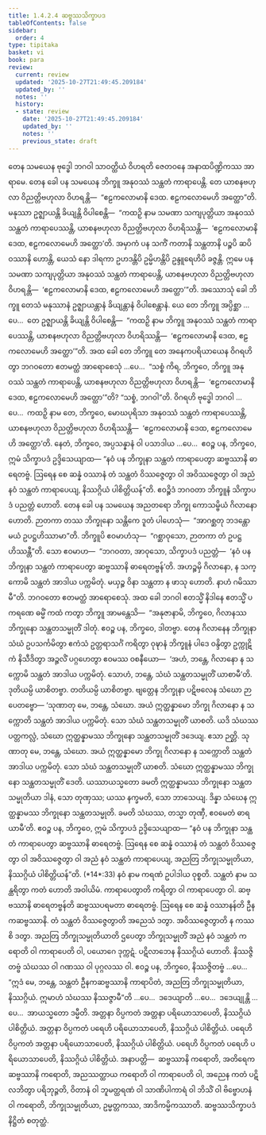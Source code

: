 ```yaml
---
title: 1.4.2.4 ဆဗ္ဗဿသိက္ခာပဒ
tableOfContents: false
sidebar:
  order: 4
type: tipitaka
basket: vi
book: para
review:
  current: review
  updated: '2025-10-27T21:49:45.209184'
  updated_by: ''
  notes: ''
  history:
  - state: review
    date: '2025-10-27T21:49:45.209184'
    updated_by: ''
    notes: ''
    previous_state: draft
---
```



<ReviewStatus review={frontmatter.review} showDetails={true} />

<HypothesisAnnotation frontmatter={frontmatter} />

<DynamicBreadcrumb />

<Division number="557" book="para" e="ch" v="1" p="333">

<Paragraph number="2135" book="para">
တေန သမယေန ဗုဒ္ဓေါ ဘဂဝါ သာဝတ္ထိယံ ဝိဟရတိ ဇေတဝနေ အနာထပိဏ္ဍိကဿ အာရာမေ. တေန ခေါ ပန သမယေန ဘိက္ခူ အနုဝဿံ သန္ထတံ ကာရာပေန္တိ. တေ ယာစနဗဟုလာ ဝိညတ္တိဗဟုလာ ဝိဟရန္တိ—  “ဧဠကလောမာနိ ဒေထ. ဧဠကလောမေဟိ အတ္ထော”တိ. မနုဿာ ဥဇ္ဈာယန္တိ ခိယျန္တိ ဝိပါစေန္တိ—  “ကထဉှိ နာမ သမဏာ သကျပုတ္တိယာ အနုဝဿံ သန္ထတံ ကာရာပေဿန္တိ, ယာစနဗဟုလာ ဝိညတ္တိဗဟုလာ ဝိဟရိဿန္တိ—  ‘ဧဠကလောမာနိ ဒေထ, ဧဠကလောမေဟိ အတ္ထော’တိ. အမှာကံ ပန သကိံ ကတာနိ သန္ထတာနိ ပဉ္စပိ ဆပိ ဝဿာနိ ဟောန္တိ, ယေသံ နော ဒါရကာ ဥဟဒန္တိပိ ဥမ္မိဟန္တိပိ ဥန္ဒူရေဟိပိ ခဇ္ဇန္တိ. ဣမေ ပန သမဏာ သကျပုတ္တိယာ အနုဝဿံ သန္ထတံ ကာရာပေန္တိ, ယာစနဗဟုလာ ဝိညတ္တိဗဟုလာ ဝိဟရန္တိ—  ‘ဧဠကလောမာနိ ဒေထ, ဧဠကလောမေဟိ အတ္ထော’”တိ.
</Paragraph>

<Paragraph number="2136" book="para">
အဿောသုံ ခေါ ဘိက္ခူ တေသံ မနုဿာနံ ဥဇ္ဈာယန္တာနံ ခိယျန္တာနံ ဝိပါစေန္တာနံ. ယေ တေ ဘိက္ခူ အပ္ပိစ္ဆာ …ပေ…  တေ ဥဇ္ဈာယန္တိ ခိယျန္တိ ဝိပါစေန္တိ—  “ကထဉှိ နာမ ဘိက္ခူ အနုဝဿံ သန္ထတံ ကာရာပေဿန္တိ, ယာစနဗဟုလာ ဝိညတ္တိဗဟုလာ ဝိဟရိဿန္တိ—  ‘ဧဠကလောမာနိ ဒေထ, ဧဠကလောမေဟိ အတ္ထော’”တိ.
</Paragraph>

<Paragraph number="2137" book="para">
အထ ခေါ တေ ဘိက္ခူ တေ အနေကပရိယာယေန ဝိဂရဟိတွာ ဘဂဝတော ဧတမတ္ထံ အာရောစေသုံ …ပေ…  “သစ္စံ ကိရ, ဘိက္ခဝေ, ဘိက္ခူ အနုဝဿံ သန္ထတံ ကာရာပေန္တိ, ယာစနဗဟုလာ ဝိညတ္တိဗဟုလာ ဝိဟရန္တိ—  ‘ဧဠကလောမာနိ ဒေထ, ဧဠကလောမေဟိ အတ္ထော’”တိ? “သစ္စံ, ဘဂဝါ”တိ. ဝိဂရဟိ ဗုဒ္ဓေါ ဘဂဝါ …ပေ…  ကထဉှိ နာမ တေ, ဘိက္ခဝေ, မောဃပုရိသာ အနုဝဿံ သန္ထတံ ကာရာပေဿန္တိ, ယာစနဗဟုလာ ဝိညတ္တိဗဟုလာ ဝိဟရိဿန္တိ—  ‘ဧဠကလောမာနိ ဒေထ, ဧဠကလောမေဟိ အတ္ထော’တိ. နေတံ, ဘိက္ခဝေ, အပ္ပသန္နာနံ ဝါ ပသာဒါယ …ပေ…  ဧဝဉ္စ ပန, ဘိက္ခဝေ, ဣမံ သိက္ခာပဒံ ဥဒ္ဒိသေယျာထ—
</Paragraph>

</Division>
<Division number="558" book="para" e="ch" v="1" p="334">

<Paragraph number="2138" book="para">
<Emphasis>“နဝံ ပန ဘိက္ခုနာ သန္ထတံ ကာရာပေတွာ ဆဗ္ဗဿာနိ ဓာရေတဗ္ဗံ. ဩရေန စေ ဆန္နံ ဝဿာနံ တံ သန္ထတံ ဝိဿဇ္ဇေတွာ ဝါ အဝိဿဇ္ဇေတွာ ဝါ အညံ နဝံ သန္ထတံ ကာရာပေယျ, နိဿဂ္ဂိယံ ပါစိတ္တိယန်”</Emphasis>တိ.
</Paragraph>

<Paragraph number="2139" book="para">
ဧဝဉ္စိဒံ ဘဂဝတာ ဘိက္ခူနံ သိက္ခာပဒံ ပညတ္တံ ဟောတိ.
</Paragraph>

</Division>
<Division number="559" book="para" e="ch" v="1" p="334">

<Paragraph number="2140" book="para">
တေန ခေါ ပန သမယေန အညတရော ဘိက္ခု ကောသမ္ဗိယံ ဂိလာနော ဟောတိ. ဉာတကာ တဿ ဘိက္ခုနော သန္တိကေ ဒူတံ ပါဟေသုံ—  “အာဂစ္ဆတု ဘဒန္တော မယံ ဥပဋ္ဌဟိဿာမာ”တိ. ဘိက္ခူပိ ဧဝမာဟံသု—  “ဂစ္ဆာဝုသော, ဉာတကာ တံ ဥပဋ္ဌဟိဿန္တီ”တိ. သော ဧဝမာဟ—  “ဘဂဝတာ, အာဝုသော, သိက္ခာပဒံ ပညတ္တံ—  ‘နဝံ ပန ဘိက္ခုနာ သန္ထတံ ကာရာပေတွာ ဆဗ္ဗဿာနိ ဓာရေတဗ္ဗန်’တိ. အဟဉ္စမှိ ဂိလာနော, န သက္ကောမိ သန္ထတံ အာဒါယ ပက္ကမိတုံ. မယှဉ္စ ဝိနာ သန္ထတာ န ဖာသု ဟောတိ. နာဟံ ဂမိဿာမီ”တိ. ဘဂဝတော ဧတမတ္ထံ အာရောစေသုံ.
</Paragraph>

<Paragraph number="2141" book="para">
အထ ခေါ ဘဂဝါ ဧတသ္မိံ နိဒါနေ ဧတသ္မိံ ပကရဏေ ဓမ္မိံ ကထံ ကတွာ ဘိက္ခူ အာမန္တေသိ—  “အနုဇာနာမိ, ဘိက္ခဝေ, ဂိလာနဿ ဘိက္ခုနော သန္ထတသမ္မုတိံ ဒါတုံ. ဧဝဉ္စ ပန, ဘိက္ခဝေ, ဒါတဗ္ဗာ. တေန ဂိလာနေန ဘိက္ခုနာ သံဃံ ဥပသင်္ကမိတွာ ဧကံသံ ဥတ္တရာသင်္ဂံ ကရိတွာ ဝုဍ္ဎာနံ ဘိက္ခူနံ ပါဒေ ဝန္ဒိတွာ ဥက္ကုဋိကံ နိသီဒိတွာ အဉ္ဇလိံ ပဂ္ဂဟေတွာ ဧဝမဿ ဝစနီယော—  ‘အဟံ, ဘန္တေ, ဂိလာနော န သက္ကောမိ သန္ထတံ အာဒါယ ပက္ကမိတုံ. သောဟံ, ဘန္တေ, သံဃံ သန္ထတသမ္မုတိံ ယာစာမီ’တိ. ဒုတိယမ္ပိ ယာစိတဗ္ဗာ. တတိယမ္ပိ ယာစိတဗ္ဗာ. ဗျတ္တေန ဘိက္ခုနာ ပဋိဗလေန သံဃော ဉာပေတဗ္ဗော—
</Paragraph>

</Division>
<Division number="560" book="para" e="ch" v="1" p="334">

<Paragraph number="2142" book="para">
‘သုဏာတု မေ, ဘန္တေ, သံဃော. အယံ ဣတ္ထန္နာမော ဘိက္ခု ဂိလာနော န သက္ကောတိ သန္ထတံ အာဒါယ ပက္ကမိတုံ. သော သံဃံ သန္ထတသမ္မုတိံ ယာစတိ. ယဒိ သံဃဿ ပတ္တကလ္လံ, သံဃော ဣတ္ထန္နာမဿ ဘိက္ခုနော သန္ထတသမ္မုတိံ ဒဒေယျ. ဧသာ ဉတ္တိ.
</Paragraph>

<Paragraph number="2143" book="para">
သုဏာတု မေ, ဘန္တေ, သံဃော. အယံ ဣတ္ထန္နာမော ဘိက္ခု ဂိလာနော န သက္ကောတိ သန္ထတံ အာဒါယ ပက္ကမိတုံ. သော သံဃံ သန္ထတသမ္မုတိံ ယာစတိ. သံဃော ဣတ္ထန္နာမဿ ဘိက္ခုနော သန္ထတသမ္မုတိံ ဒေတိ. ယဿာယသ္မတော ခမတိ ဣတ္ထန္နာမဿ ဘိက္ခုနော သန္ထတသမ္မုတိယာ ဒါနံ, သော တုဏှဿ; ယဿ နက္ခမတိ, သော ဘာသေယျ.
</Paragraph>

<Paragraph number="2144" book="para">
ဒိန္နာ သံဃေန ဣတ္ထန္နာမဿ ဘိက္ခုနော သန္ထတသမ္မုတိ. ခမတိ သံဃဿ, တသ္မာ တုဏှီ, ဧဝမေတံ ဓာရယာမီ’တိ.
</Paragraph>

<Paragraph number="2145" book="para">
ဧဝဉ္စ ပန, ဘိက္ခဝေ, ဣမံ သိက္ခာပဒံ ဥဒ္ဒိသေယျာထ—
</Paragraph>

</Division>
<Division number="561" book="para" e="ch" v="1" p="335">

<Paragraph number="2146" book="para">
<Emphasis>“နဝံ ပန ဘိက္ခုနာ သန္ထတံ ကာရာပေတွာ ဆဗ္ဗဿာနိ ဓာရေတဗ္ဗံ. ဩရေန စေ ဆန္နံ ဝဿာနံ တံ သန္ထတံ ဝိဿဇ္ဇေတွာ ဝါ အဝိဿဇ္ဇေတွာ ဝါ အညံ နဝံ သန္ထတံ ကာရာပေယျ, အညတြ ဘိက္ခုသမ္မုတိယာ, နိဿဂ္ဂိယံ ပါစိတ္တိယန်”</Emphasis>တိ. (*14*:<Emphasis>33</Emphasis>)
</Paragraph>

</Division>
<Division number="562" book="para" e="ch" v="1" p="335">

<Paragraph number="2147" book="para">
<Emphasis>နဝံ</Emphasis> နာမ ကရဏံ ဥပါဒါယ ဝုစ္စတိ.
</Paragraph>

<Paragraph number="2148" book="para">
<Emphasis>သန္ထတံ</Emphasis> နာမ သန္ထရိတွာ ကတံ ဟောတိ အဝါယိမံ.
</Paragraph>

<Paragraph number="2149" book="para">
<Emphasis>ကာရာပေတွာ</Emphasis>တိ ကရိတွာ ဝါ ကာရာပေတွာ ဝါ.
</Paragraph>

<Paragraph number="2150" book="para">
<Emphasis>ဆဗ္ဗဿာနိ ဓာရေတဗ္ဗန်</Emphasis>တိ ဆဗ္ဗဿပရမတာ ဓာရေတဗ္ဗံ.
</Paragraph>

<Paragraph number="2151" book="para">
<Emphasis>ဩရေန စေ ဆန္နံ ဝဿာနန်</Emphasis>တိ ဦနကဆဗ္ဗဿာနိ.
</Paragraph>

<Paragraph number="2152" book="para">
<Emphasis>တံ သန္ထတံ ဝိဿဇ္ဇေတွာ</Emphasis>တိ အညေသံ ဒတွာ.
</Paragraph>

<Paragraph number="2153" book="para">
<Emphasis>အဝိဿဇ္ဇေတွာ</Emphasis>တိ န ကဿစိ ဒတွာ.
</Paragraph>

<Paragraph number="2154" book="para">
<Emphasis>အညတြ ဘိက္ခုသမ္မုတိယာ</Emphasis>တိ ဌပေတွာ ဘိက္ခုသမ္မုတိံ အညံ နဝံ သန္ထတံ ကရောတိ ဝါ ကာရာပေတိ ဝါ, ပယောဂေ ဒုက္ကဋံ. ပဋိလာဘေန နိဿဂ္ဂိယံ ဟောတိ. နိဿဇ္ဇိတဗ္ဗံ သံဃဿ ဝါ ဂဏဿ ဝါ ပုဂ္ဂလဿ ဝါ. ဧဝဉ္စ ပန, ဘိက္ခဝေ, နိဿဇ္ဇိတဗ္ဗံ …ပေ…  “ဣဒံ မေ, ဘန္တေ, သန္ထတံ ဦနကဆဗ္ဗဿာနိ ကာရာပိတံ, အညတြ ဘိက္ခုသမ္မုတိယာ, နိဿဂ္ဂိယံ. ဣမာဟံ သံဃဿ နိဿဇ္ဇာမီ”တိ …ပေ…  ဒဒေယျာတိ …ပေ…  ဒဒေယျုန္တိ …ပေ…  အာယသ္မတော ဒမ္မီတိ.
</Paragraph>

</Division>
<Division number="563" book="para" e="ch" v="1" p="335">

<Paragraph number="2155" book="para">
အတ္တနာ ဝိပ္ပကတံ အတ္တနာ ပရိယောသာပေတိ, နိဿဂ္ဂိယံ ပါစိတ္တိယံ. အတ္တနာ ဝိပ္ပကတံ ပရေဟိ ပရိယောသာပေတိ, နိဿဂ္ဂိယံ ပါစိတ္တိယံ. ပရေဟိ ဝိပ္ပကတံ အတ္တနာ ပရိယောသာပေတိ, နိဿဂ္ဂိယံ ပါစိတ္တိယံ. ပရေဟိ ဝိပ္ပကတံ ပရေဟိ ပရိယောသာပေတိ, နိဿဂ္ဂိယံ ပါစိတ္တိယံ.
</Paragraph>

</Division>
<Division number="564" book="para" e="ch" v="1" p="336">

<Paragraph number="2156" book="para">
အနာပတ္တိ—  ဆဗ္ဗဿာနိ ကရောတိ, အတိရေကဆဗ္ဗဿာနိ ကရောတိ, အညဿတ္ထာယ ကရောတိ ဝါ ကာရာပေတိ ဝါ, အညေန ကတံ ပဋိလဘိတွာ ပရိဘုဉ္ဇတိ, ဝိတာနံ ဝါ ဘူမတ္ထရဏံ ဝါ သာဏိပါကာရံ ဝါ ဘိသိံ ဝါ ဗိဗ္ဗောဟနံ ဝါ ကရောတိ, ဘိက္ခုသမ္မုတိယာ, ဥမ္မတ္တကဿ, အာဒိကမ္မိကဿာတိ.

</Paragraph>
</Division>

<Paragraph number="2157" type="center" book="para">
ဆဗ္ဗဿသိက္ခာပဒံ နိဋ္ဌိတံ စတုတ္ထံ.
</Paragraph>